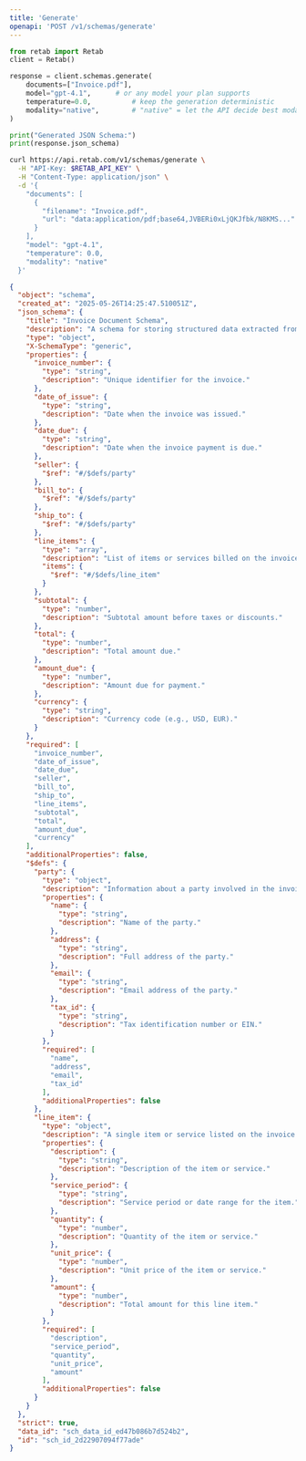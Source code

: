```yaml
---
title: 'Generate'
openapi: 'POST /v1/schemas/generate'
---
```





<RequestExample>

```python python
from retab import Retab
client = Retab()

response = client.schemas.generate(
    documents=["Invoice.pdf"],
    model="gpt-4.1",      # or any model your plan supports
    temperature=0.0,          # keep the generation deterministic
    modality="native",        # "native" = let the API decide best modality
)

print("Generated JSON Schema:")
print(response.json_schema)
```


```bash curl
curl https://api.retab.com/v1/schemas/generate \
  -H "API-Key: $RETAB_API_KEY" \
  -H "Content-Type: application/json" \
  -d '{
    "documents": [
      {
        "filename": "Invoice.pdf",
        "url": "data:application/pdf;base64,JVBERi0xLjQKJfbk/N8KMS..."
      }
    ],
    "model": "gpt-4.1",
    "temperature": 0.0,
    "modality": "native"
  }'

```

</RequestExample>


<ResponseExample>

```json 200
{
  "object": "schema",
  "created_at": "2025-05-26T14:25:47.510051Z",
  "json_schema": {
    "title": "Invoice Document Schema",
    "description": "A schema for storing structured data extracted from invoice documents, including parties, line items, and payment details.",
    "type": "object",
    "X-SchemaType": "generic",
    "properties": {
      "invoice_number": {
        "type": "string",
        "description": "Unique identifier for the invoice."
      },
      "date_of_issue": {
        "type": "string",
        "description": "Date when the invoice was issued."
      },
      "date_due": {
        "type": "string",
        "description": "Date when the invoice payment is due."
      },
      "seller": {
        "$ref": "#/$defs/party"
      },
      "bill_to": {
        "$ref": "#/$defs/party"
      },
      "ship_to": {
        "$ref": "#/$defs/party"
      },
      "line_items": {
        "type": "array",
        "description": "List of items or services billed on the invoice.",
        "items": {
          "$ref": "#/$defs/line_item"
        }
      },
      "subtotal": {
        "type": "number",
        "description": "Subtotal amount before taxes or discounts."
      },
      "total": {
        "type": "number",
        "description": "Total amount due."
      },
      "amount_due": {
        "type": "number",
        "description": "Amount due for payment."
      },
      "currency": {
        "type": "string",
        "description": "Currency code (e.g., USD, EUR)."
      }
    },
    "required": [
      "invoice_number",
      "date_of_issue",
      "date_due",
      "seller",
      "bill_to",
      "ship_to",
      "line_items",
      "subtotal",
      "total",
      "amount_due",
      "currency"
    ],
    "additionalProperties": false,
    "$defs": {
      "party": {
        "type": "object",
        "description": "Information about a party involved in the invoice (seller, buyer, or recipient).",
        "properties": {
          "name": {
            "type": "string",
            "description": "Name of the party."
          },
          "address": {
            "type": "string",
            "description": "Full address of the party."
          },
          "email": {
            "type": "string",
            "description": "Email address of the party."
          },
          "tax_id": {
            "type": "string",
            "description": "Tax identification number or EIN."
          }
        },
        "required": [
          "name",
          "address",
          "email",
          "tax_id"
        ],
        "additionalProperties": false
      },
      "line_item": {
        "type": "object",
        "description": "A single item or service listed on the invoice.",
        "properties": {
          "description": {
            "type": "string",
            "description": "Description of the item or service."
          },
          "service_period": {
            "type": "string",
            "description": "Service period or date range for the item."
          },
          "quantity": {
            "type": "number",
            "description": "Quantity of the item or service."
          },
          "unit_price": {
            "type": "number",
            "description": "Unit price of the item or service."
          },
          "amount": {
            "type": "number",
            "description": "Total amount for this line item."
          }
        },
        "required": [
          "description",
          "service_period",
          "quantity",
          "unit_price",
          "amount"
        ],
        "additionalProperties": false
      }
    }
  },
  "strict": true,
  "data_id": "sch_data_id_ed47b086b7d524b2",
  "id": "sch_id_2d22907094f77ade"
}
```

</ResponseExample>

